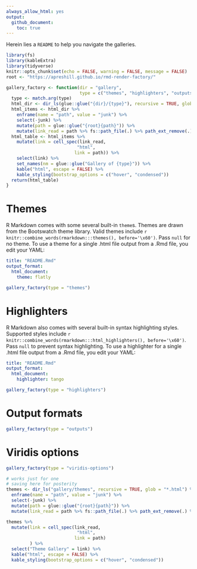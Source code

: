 ```yaml
---
always_allow_html: yes
output:
  github_document:
    toc: true
---
```


Herein lies a `README` to help you navigate the galleries.

```r
library(fs)
library(kableExtra)
library(tidyverse)
knitr::opts_chunk$set(echo = FALSE, warning = FALSE, message = FALSE)
root <- "https://apreshill.github.io/rmd-render-factory/"
```

```r
gallery_factory <- function(dir = "gallery", 
                            type = c("themes", "highlighters", "outputs", "viridis-options")){
  type <- match.arg(type)
  html_dir <- dir_ls(glue::glue("{dir}/{type}"), recursive = TRUE, glob = "*.html")
  html_items <- html_dir %>% 
    enframe(name = "path", value = "junk") %>% 
    select(-junk) %>% 
    mutate(path = glue::glue("{root}{path}")) %>% 
    mutate(link_read = path %>% fs::path_file(.) %>% path_ext_remove(.) %>% as.character())
  html_table <- html_items %>% 
    mutate(link = cell_spec(link_read, 
                           "html", 
                          link = path)) %>% 
    select(link) %>% 
    set_names(nm = glue::glue("Gallery of {type}")) %>% 
    kable("html", escape = FALSE) %>%
    kable_styling(bootstrap_options = c("hover", "condensed"))
  return(html_table)
}
```

# Themes

R Markdown comes with some several built-in `theme`s. Themes are drawn from the Bootswatch theme library. Valid themes include `r knitr::combine_words(rmarkdown:::themes(), before='\x60')`. Pass `null` for no theme. To use a theme for a single .html file output from a .Rmd file, you edit your YAML:

```yaml
title: "README.Rmd"
output_format: 
  html_document:
    theme: flatly
```

```r
gallery_factory(type = "themes")
```

# Highlighters

R Markdown also comes with several built-in syntax highlighting styles. Supported styles include `r knitr::combine_words(rmarkdown:::html_highlighters(), before='\x60')`. Pass `null` to prevent syntax highlighting. To use a highlighter for a single .html file output from a .Rmd file, you edit your YAML:

```yaml
title: "README.Rmd"
output_format: 
  html_document:
    highlighter: tango
```


```r
gallery_factory(type = "highlighters")
```

# Output formats 

```r
gallery_factory(type = "outputs")
```

# Viridis options

```r
gallery_factory(type = "viridis-options")
```

```r
# works just for one
# saving here for posterity
themes <- dir_ls("gallery/themes", recursive = TRUE, glob = "*.html") %>% 
  enframe(name = "path", value = "junk") %>% 
  select(-junk) %>% 
  mutate(path = glue::glue("{root}{path}")) %>% 
  mutate(link_read = path %>% fs::path_file(.) %>% path_ext_remove(.) %>% as.character())

themes %>% 
  mutate(link = cell_spec(link_read, 
                           "html", 
                          link = path)
         ) %>% 
  select("Theme Gallery" = link) %>% 
  kable("html", escape = FALSE) %>%
  kable_styling(bootstrap_options = c("hover", "condensed")) 
```
